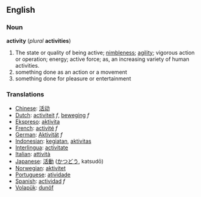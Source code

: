 ==English==
===Noun===
'''activity''' (''plural'' '''activities''')
#The state or quality of being active; [[nimbleness]]; [[agility]]; vigorous action or operation; energy; active force; as, an increasing variety of human activities.
# something done as an action or a movement
# something done for pleasure or entertainment

=== Translations === 
*[[Chinese]]: [[活动]]
*[[Dutch]]: [[activiteit]] ''f'', [[beweging]] ''f''
*[[Ekspreso]]: [[aktivita]]
*[[French]]: [[activité]] ''f''
*[[German]]: [[Aktivität]] ''f''
*[[Indonesian]]: [[giat|kegiatan]], [[aktivitas]] 
*[[Interlingua]]: [[activitate]] 
*[[Italian]]: [[attività]] 
*[[Japanese]]: [[活動]] ([[かつどう]], katsudō) 
*[[Norwegian]]: [[aktivitet]]
*[[Portuguese]]: [[atividade]] 
*[[Spanish]]: [[actividad]] ''f''
*[[Volapük]]: [[dunöf]]
